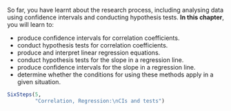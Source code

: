 ::: {.objectivesBox .objectives data-latex="{iconmonstr-target-4-240.png}"}
So far, you have learnt about the research process, including analysing data using confidence intervals and conducting hypothesis tests.
**In this chapter**, you will learn to:

* produce confidence intervals for correlation coefficients.
* conduct hypothesis tests for correlation coefficients.
* produce and interpret linear regression equations.
* conduct hypothesis tests for the slope in a regression line.
* produce confidence intervals for the slope in a regression line.
* determine whether the conditions for using these methods apply in a given situation.
:::


```r
SixSteps(5, 
         "Correlation, Regression:\nCIs and tests")
```


